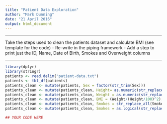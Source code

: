 ```yaml
---
title: "Patient Data Exploration"
author: "Mark Dunning"
date: "21 April 2016"
output: html_document
---
```


******

Take the steps used to clean the patients dataset and calculate BMI (see template for the code)
- Re-write in the piping framework
- Add a step to print just the ID, Name, Date of Birth, Smokes and Overweight columns

******

```r
library(dplyr)
library(stringr)
patients <- read.delim("patient-data.txt")
patients <- tbl_df(patients)
patients_clean <- mutate(patients, Sex = factor(str_trim(Sex)))
patients_clean <- mutate(patients_clean, Height= as.numeric(str_replace_all(patients_clean$Height,pattern = "cm","")))
patients_clean <- mutate(patients_clean, Weight = as.numeric(str_replace_all(patients_clean$Weight,"kg","")))
patients_clean <- mutate(patients_clean, BMI = (Weight/(Height/100)^2), Overweight = BMI > 25)
patients_clean <- mutate(patients_clean, Smokes = str_replace_all(Smokes, "Yes", TRUE))
patients_clean <- mutate(patients_clean, Smokes = as.logical(str_replace_all(Smokes, "No", FALSE)))

```


```r
## YOUR CODE HERE
```

